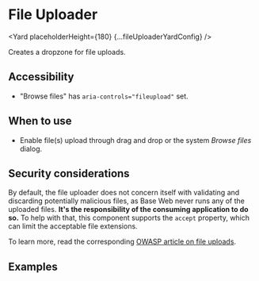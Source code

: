 <!--
Copyright (c) Uber Technologies, Inc.

This source code is licensed under the MIT license found in the
LICENSE file in the root directory of this source tree.
-->






# File Uploader

<Yard placeholderHeight={180} {...fileUploaderYardConfig} />

Creates a dropzone for file uploads.

## Accessibility

- "Browse files" has `aria-controls="fileupload"` set.

## When to use

- Enable file(s) upload through drag and drop or the system _Browse files_ dialog.

## Security considerations

By default, the file uploader does not concern itself with validating and discarding potentially malicious files, as Base Web never runs any of the uploaded files. **It's the responsibility of the consuming application to do so.** To help with that, this component supports the `accept` property, which can limit the acceptable file extensions.

To learn more, read the corresponding [OWASP article on file uploads](https://www.owasp.org/index.php/Unrestricted_File_Upload).

## Examples

<Example title="File uploader basic usage" path="file-uploader/basic.tsx">
  <FileUploaderBasic />
</Example>

<Example title="File upload with error" path="file-uploader/error.tsx">
  <FileUploaderError />
</Example>

<Example title="File upload with unknown progress" path="file-uploader/indeterminate-progress.tsx">
  <FileUploaderIndeterminate />
</Example>

<Example title="File uploader in disabled state" path="file-uploader/disabled.tsx">
  <FileUploaderDisabled />
</Example>

<Example title="File uploader with overrides" path="file-uploader/overrides.tsx">
  <FileUploaderOverrides />
</Example>

<Exports
  component={FileUploaderExports}
  title="File uploader exports"
  path="baseui/file-uploader"
/>
